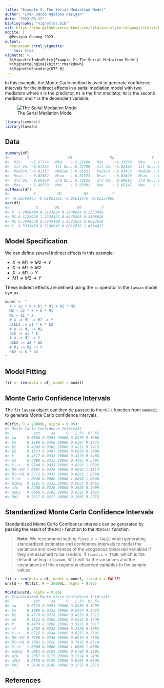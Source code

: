 ```yaml
---
title: "Example 2: The Serial Mediation Model"
author: "Ivan Jacob Agaloos Pesigan"
date: "2023-08-12"
bibliography: "vignettes.bib"
csl: https://raw.githubusercontent.com/citation-style-language/styles/master/apa.csl
nocite: |
  @Pesigan-Cheung-2023
output:
  rmarkdown::html_vignette:
    toc: true
vignette: >
  %\VignetteIndexEntry{Example 2: The Serial Mediation Model}
  %\VignetteEngine{knitr::rmarkdown}
  %\VignetteEncoding{UTF-8}
---
```


<!-- vignettes/example-2-serial.Rmd is generated from .setup/vignettes/example-2-serial.Rmd.orig. Please edit that file -->





In this example,
the Monte Carlo method is used to generate confidence intervals
for the indirect effects in a serial mediation model with two mediators
where `X` is the predictor, `M1` is the first mediator, `M2` is the second mediator,
and `Y` is the dependent variable.

![The Serial Mediation Model](https://raw.githubusercontent.com/jeksterslab/semmcci/main/.setup/latex/figures/png/serial.png)


```r
library(semmcci)
library(lavaan)
```

## Data




```r
summary(df)
#>        X                  M1                 M2                 Y           
#>  Min.   :-3.37174   Min.   :-3.22690   Min.   :-4.33590   Min.   :-4.29019  
#>  1st Qu.:-0.67546   1st Qu.:-0.73709   1st Qu.:-0.82188   1st Qu.:-0.86035  
#>  Median :-0.01313   Median :-0.01651   Median :-0.03903   Median :-0.02704  
#>  Mean   :-0.02582   Mean   :-0.01823   Mean   :-0.01620   Mean   :-0.03338  
#>  3rd Qu.: 0.66400   3rd Qu.: 0.72825   3rd Qu.: 0.80016   3rd Qu.: 0.81721  
#>  Max.   : 3.49530   Max.   : 3.69001   Max.   : 3.65147   Max.   : 4.05239
colMeans(df)
#>           X          M1          M2           Y 
#> -0.02582443 -0.01823021 -0.01619576 -0.03337865
var(df)
#>            X        M1        M2         Y
#> X  1.0050488 0.5123920 0.3848638 0.3333458
#> M1 0.5123920 1.2334461 0.6645408 0.5108946
#> M2 0.3848638 0.6645408 1.4321822 0.8012638
#> Y  0.3333458 0.5108946 0.8012638 1.4504417
```

## Model Specification

We can define several indirect effects in this example:

  - $X \rightarrow M1 \rightarrow M2 \rightarrow Y$
  - $X \rightarrow M1 \rightarrow M2$
  - $X \rightarrow M1 \rightarrow Y$
  - $M1 \rightarrow M2 \rightarrow Y$

These indirect effects are defined using the `:=` operator
in the `lavaan` model syntax.


```r
model <- "
  Y ~ cp * X + b1 * M1 + b2 * M2
  M2 ~ a2 * X + k * M1
  M1 ~ a1 * X
  # X -> M1 -> M2 -> Y
  a1kb2 := a1 * k * b2
  # X -> M1 -> M2
  a1k := a1 * k
  # X -> M1 -> Y
  a2b2 := a2 * b2
  # M1 -> M2 -> Y
  kb2 := k * b2
"
```

## Model Fitting


```r
fit <- sem(data = df, model = model)
```

## Monte Carlo Confidence Intervals

The `fit` `lavaan` object can then be passed to the `MC()` function from `semmcci`
to generate Monte Carlo confidence intervals.


```r
MC(fit, R = 20000L, alpha = 0.05)
#> Monte Carlo Confidence Intervals
#>           est     se     R   2.5%  97.5%
#> cp     0.0868 0.0355 20000 0.0178 0.1566
#> b1     0.1190 0.0350 20000 0.0507 0.1875
#> b2     0.4809 0.0305 20000 0.4211 0.5413
#> a2     0.1373 0.0367 20000 0.0659 0.2088
#> k      0.4817 0.0332 20000 0.4173 0.5468
#> a1     0.5098 0.0313 20000 0.4485 0.5701
#> Y~~Y   0.9744 0.0431 20000 0.8896 1.0593
#> M2~~M2 1.0581 0.0476 20000 0.9641 1.1517
#> M1~~M1 0.9712 0.0435 20000 0.8861 1.0564
#> X~~X   1.0040 0.0000 20000 1.0040 1.0040
#> a1kb2  0.1181 0.0132 20000 0.0935 0.1452
#> a1k    0.2456 0.0226 20000 0.2025 0.2909
#> a2b2   0.0660 0.0182 20000 0.0312 0.1022
#> kb2    0.2317 0.0217 20000 0.1905 0.2753
```

## Standardized Monte Carlo Confidence Intervals

Standardized Monte Carlo Confidence intervals can be generated by passing the result of the `MC()` function to the `MCStd()` function.

> **Note:** We recommend setting `fixed.x = FALSE`
> when generating standardized estimates and confidence intervals
> to model the variances and covariances of the exogenous observed variables
> if they are assumed to be random.
> If `fixed.x = TRUE`, which is the default setting in `lavaan`,
> `MC()` will fix the variances and the covariances
> of the exogenous observed variables to the sample values.


```r
fit <- sem(data = df, model = model, fixed.x = FALSE)
unstd <- MC(fit, R = 20000L, alpha = 0.05)
```


```r
MCStd(unstd, alpha = 0.05)
#> Standardized Monte Carlo Confidence Intervals
#>           est     se     R   2.5%  97.5%
#> cp     0.0723 0.0295 20000 0.0153 0.1299
#> b1     0.1098 0.0322 20000 0.0464 0.1723
#> b2     0.4779 0.0278 20000 0.4233 0.5312
#> a2     0.1151 0.0306 20000 0.0552 0.1748
#> k      0.4470 0.0280 20000 0.3921 0.5017
#> a1     0.4602 0.0248 20000 0.4106 0.5083
#> Y~~Y   0.6725 0.0244 20000 0.6237 0.7181
#> M2~~M2 0.7396 0.0236 20000 0.6910 0.7838
#> M1~~M1 0.7882 0.0228 20000 0.7416 0.8314
#> X~~X   1.0000 0.0000 20000 1.0000 1.0000
#> a1kb2  0.0983 0.0104 20000 0.0788 0.1196
#> a1k    0.2057 0.0175 20000 0.1724 0.2406
#> a2b2   0.0550 0.0149 20000 0.0261 0.0846
#> kb2    0.2136 0.0188 20000 0.1772 0.2515
```

## References
